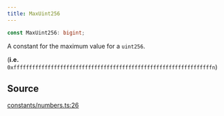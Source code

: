 ```yaml
---
title: MaxUint256
---
```


```ts
const MaxUint256: bigint;
```

A constant for the maximum value for a `uint256`.

(**i.e.** `0xffffffffffffffffffffffffffffffffffffffffffffffffffffffffffffffffn`)

## Source

[constants/numbers.ts:26](https://github.com/dominant-strategies/quais.js/blob/40f3917383e9421179ebdbc4076b907a7d088144/src/constants/numbers.ts#L26)
